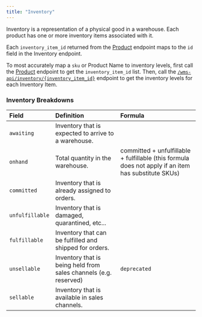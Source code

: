 ```yaml
---
title: "Inventory"
---
```


Inventory is a representation of a physical good in a warehouse. Each product has one or more inventory items associated with it.

Each `inventory_item_id` returned from the [Product](/wms-api/products/info) endpoint maps to the `id` field in the Inventory endpoint.

To most accurately map a `sku` or Product Name to inventory levels, first call the [Product](/wms-api/products/info) endpoint to get the `inventory_item_id` list.
Then, call the [`/wms-api/inventory/{inventory_item_id}`](/wms-api/inventory/get-item) endpoint to get the inventory levels for each Inventory Item.

### Inventory Breakdowns
| Field           | Definition                                                          | Formula
| :---------------| :------------------------------------------------------------------ | :------------------------------
| `awaiting`      | Inventory that is expected to arrive to a warehouse.
| `onhand`        | Total quantity in the warehouse.                                    | committed + unfulfillable + fulfillable (this formula does not apply if an item has substitute SKUs)
| `committed`     | Inventory that is already assigned to orders.
| `unfulfillable` | Inventory that is damaged, quarantined, etc...
| `fulfillable`   | Inventory that can be fulfilled and shipped for orders.
| `unsellable`    | Inventory that is being held from sales channels (e.g. reserved)    | `deprecated`
| `sellable`      | Inventory that is available in sales channels.
